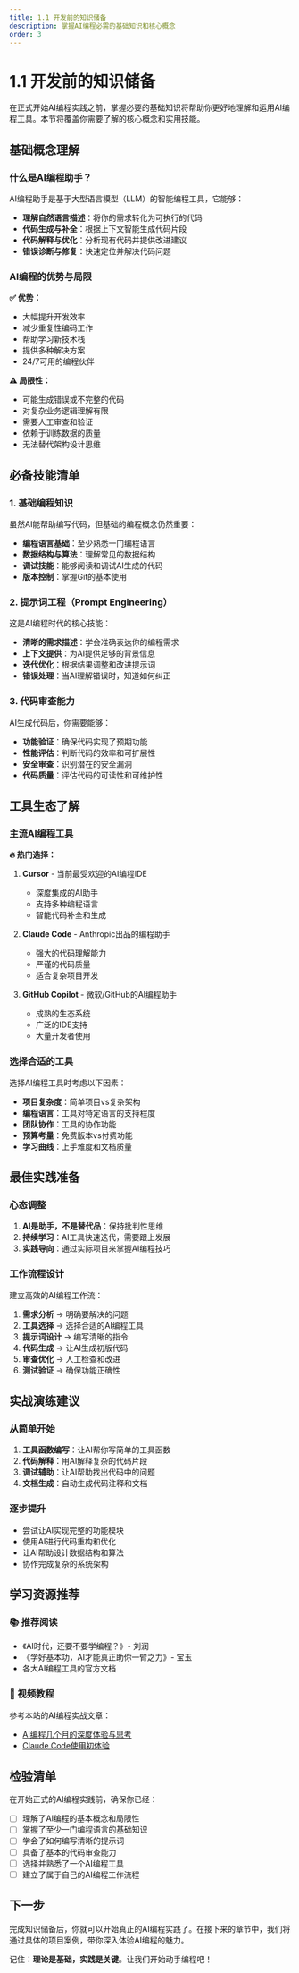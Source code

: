 ```yaml
---
title: 1.1 开发前的知识储备
description: 掌握AI编程必需的基础知识和核心概念
order: 3
---
```


# 1.1 开发前的知识储备

在正式开始AI编程实践之前，掌握必要的基础知识将帮助你更好地理解和运用AI编程工具。本节将覆盖你需要了解的核心概念和实用技能。

## 基础概念理解

### 什么是AI编程助手？

AI编程助手是基于大型语言模型（LLM）的智能编程工具，它能够：

- **理解自然语言描述**：将你的需求转化为可执行的代码
- **代码生成与补全**：根据上下文智能生成代码片段
- **代码解释与优化**：分析现有代码并提供改进建议
- **错误诊断与修复**：快速定位并解决代码问题

### AI编程的优势与局限

**✅ 优势：**
- 大幅提升开发效率
- 减少重复性编码工作
- 帮助学习新技术栈
- 提供多种解决方案
- 24/7可用的编程伙伴

**⚠️ 局限性：**
- 可能生成错误或不完整的代码
- 对复杂业务逻辑理解有限
- 需要人工审查和验证
- 依赖于训练数据的质量
- 无法替代架构设计思维

## 必备技能清单

### 1. 基础编程知识

虽然AI能帮助编写代码，但基础的编程概念仍然重要：

- **编程语言基础**：至少熟悉一门编程语言
- **数据结构与算法**：理解常见的数据结构
- **调试技能**：能够阅读和调试AI生成的代码
- **版本控制**：掌握Git的基本使用

### 2. 提示词工程（Prompt Engineering）

这是AI编程时代的核心技能：

- **清晰的需求描述**：学会准确表达你的编程需求
- **上下文提供**：为AI提供足够的背景信息
- **迭代优化**：根据结果调整和改进提示词
- **错误处理**：当AI理解错误时，知道如何纠正

### 3. 代码审查能力

AI生成代码后，你需要能够：

- **功能验证**：确保代码实现了预期功能
- **性能评估**：判断代码的效率和可扩展性
- **安全审查**：识别潜在的安全漏洞
- **代码质量**：评估代码的可读性和可维护性

## 工具生态了解

### 主流AI编程工具

**🔥 热门选择：**

1. **Cursor** - 当前最受欢迎的AI编程IDE
   - 深度集成的AI助手
   - 支持多种编程语言
   - 智能代码补全和生成

2. **Claude Code** - Anthropic出品的编程助手
   - 强大的代码理解能力
   - 严谨的代码质量
   - 适合复杂项目开发

3. **GitHub Copilot** - 微软/GitHub的AI编程助手
   - 成熟的生态系统
   - 广泛的IDE支持
   - 大量开发者使用

### 选择合适的工具

选择AI编程工具时考虑以下因素：

- **项目复杂度**：简单项目vs复杂架构
- **编程语言**：工具对特定语言的支持程度
- **团队协作**：工具的协作功能
- **预算考量**：免费版本vs付费功能
- **学习曲线**：上手难度和文档质量

## 最佳实践准备

### 心态调整

1. **AI是助手，不是替代品**：保持批判性思维
2. **持续学习**：AI工具快速迭代，需要跟上发展
3. **实践导向**：通过实际项目来掌握AI编程技巧

### 工作流程设计

建立高效的AI编程工作流：

1. **需求分析** → 明确要解决的问题
2. **工具选择** → 选择合适的AI编程工具
3. **提示词设计** → 编写清晰的指令
4. **代码生成** → 让AI生成初版代码
5. **审查优化** → 人工检查和改进
6. **测试验证** → 确保功能正确性

## 实战演练建议

### 从简单开始

1. **工具函数编写**：让AI帮你写简单的工具函数
2. **代码解释**：用AI解释复杂的代码片段
3. **调试辅助**：让AI帮助找出代码中的问题
4. **文档生成**：自动生成代码注释和文档

### 逐步提升

- 尝试让AI实现完整的功能模块
- 使用AI进行代码重构和优化
- 让AI帮助设计数据结构和算法
- 协作完成复杂的系统架构

## 学习资源推荐

### 📚 推荐阅读

- 《AI时代，还要不要学编程？》- 刘润
- 《学好基本功，AI才能真正助你一臂之力》- 宝玉
- 各大AI编程工具的官方文档

### 🎥 视频教程

参考本站的AI编程实战文章：
- [AI编程几个月的深度体验与思考](/blog/2025-06-15-AI编程几个月的深度体验与思考)
- [Claude Code使用初体验](/blog/2025-06-23-Claude-Code使用初体验)

## 检验清单

在开始正式的AI编程实践前，确保你已经：

- [ ] 理解了AI编程的基本概念和局限性
- [ ] 掌握了至少一门编程语言的基础知识
- [ ] 学会了如何编写清晰的提示词
- [ ] 具备了基本的代码审查能力
- [ ] 选择并熟悉了一个AI编程工具
- [ ] 建立了属于自己的AI编程工作流程

## 下一步

完成知识储备后，你就可以开始真正的AI编程实践了。在接下来的章节中，我们将通过具体的项目案例，带你深入体验AI编程的魅力。

记住：**理论是基础，实践是关键**。让我们开始动手编程吧！ 